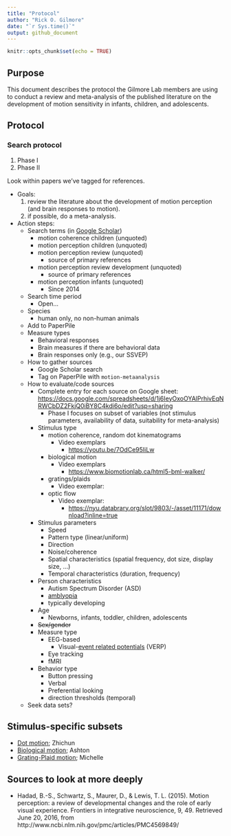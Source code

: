 ```yaml
---
title: "Protocol"
author: "Rick O. Gilmore"
date: "`r Sys.time()`"
output: github_document
---
```


```r
knitr::opts_chunk$set(echo = TRUE)
```

## Purpose

This document describes the protocol the Gilmore Lab members are using to conduct a review and meta-analysis of the published literature on the development of motion sensitivity in infants, children, and adolescents.

## Protocol

### Search protocol

1. Phase I
2. Phase II

Look within papers we've tagged for references.

- Goals:
    1. review the literature about the development of motion perception (and brain responses to motion).
    2. if possible, do a meta-analysis.
- Action steps:
    - Search terms (in [Google Scholar](https://scholar.google.com/))
        - motion coherence children (unquoted)
        - motion perception children (unquoted)
        - motion perception review (unquoted)
            - source of primary references
        - motion perception review development (unquoted)
            - source of primary references
        - motion perception infants (unquoted)
            - Since 2014
    - Search time period
        - Open...
    - Species
        - human only, no non-human animals
    - Add to PaperPile
    - Measure types
        - Behavioral responses
        - Brain measures if there are behavioral data
        - Brain responses only (e.g., our SSVEP)
    - How to gather sources
        - Google Scholar search
        - Tag on PaperPile with `motion-metaanalysis`
    - How to evaluate/code sources
        - Complete entry for each source on Google sheet: <https://docs.google.com/spreadsheets/d/1j6IeyOxoOYAlPrhivEqNRWCbDZ2FkjQ0iBY8C4kdi6o/edit?usp=sharing>
            - Phase I focuses on subset of variables (not stimulus parameters, availability of data, suitability for meta-analysis)
        - Stimulus type
            - motion coherence, random dot kinematograms
                - Video exemplars
                    - <https://youtu.be/7OdCe95IiLw>
            - biological motion
                - Video exemplars
                    - <https://www.biomotionlab.ca/html5-bml-walker/>
            - gratings/plaids
                - Video exemplar:
            - optic flow
                - Video exemplar:
                    - <https://nyu.databrary.org/slot/9803/-/asset/11171/download?inline=true>
        - Stimulus parameters
            - Speed
            - Pattern type (linear/uniform)
            - Direction
            - Noise/coherence
            - Spatial characteristics (spatial frequency, dot size, display size, ...)
            - Temporal characteristics (duration, frequency)
        - Person characteristics
            - Autism Spectrum Disorder (ASD)
            - [amblyopia](https://nei.nih.gov/health/amblyopia)
            - typically developing
        - Age
            - Newborns, infants, toddler, children, adolescents
        - ~~Sex/gender~~
        - Measure type
            - EEG-based
                - Visual-[event related potentials](https://en.wikipedia.org/wiki/Event-related_potential) (VERP)
            - Eye tracking
            - fMRI
        - Behavior type
            - Button pressing
            - Verbal
            - Preferential looking
            - direction thresholds (temporal)
    - Seek data sets?
    
## Stimulus-specific subsets

- [Dot motion](dot-motion.md); Zhichun
- [Biological motion](biological-motion.md); Ashton
- [Grating-Plaid motion](dot-motion.md); Michelle

## Sources to look at more deeply

- Hadad, B.-S., Schwartz, S., Maurer, D., & Lewis, T. L. (2015). Motion perception: a review of developmental changes and the role of early visual experience. Frontiers in integrative neuroscience, 9, 49. Retrieved June 20, 2016, from http://www.ncbi.nlm.nih.gov/pmc/articles/PMC4569849/
